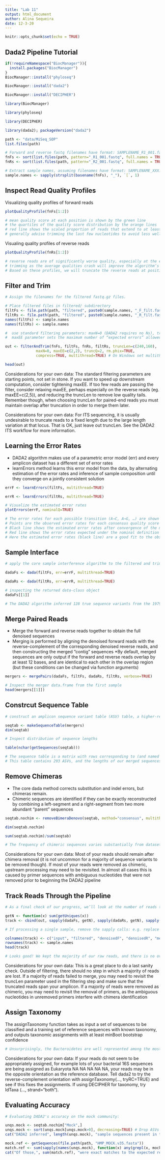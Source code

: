 ```yaml
---
title: "Lab 11"
output: html_document
author: Alina Sequeira
date: 12-3-20
---
```


```r
knitr::opts_chunk$set(echo = TRUE)
```

## Dada2 Pipeline Tutorial
```r
if(!requireNamespace("BiocManager")){
  install.packages("BiocManager")
}
BiocManager::install("phyloseq")
```
```r
BiocManager::install("dada2")
```
```r
BiocManager::install("DECIPHER")
```
```r
library(BiocManager)
```
```r
library(phyloseq)
```
```r
library(DECIPHER)
```

```r
library(dada2); packageVersion("dada2")
```

```r
path <- "data/MiSeq_SOP"
list.files(path)
```
```r
# Forward and reverse fastq filenames have format: SAMPLENAME_R1_001.fastq and SAMPLENAME_R2_001.fastq
fnFs <- sort(list.files(path, pattern="_R1_001.fastq", full.names = TRUE))
fnRs <- sort(list.files(path, pattern="_R2_001.fastq", full.names = TRUE))

# Extract sample names, assuming filenames have format: SAMPLENAME_XXX.fastq
sample.names <- sapply(strsplit(basename(fnFs), "_"), `[`, 1)
```

## Inspect Read Quality Profiles
Visualizing quality profiles of forward reads
```r
plotQualityProfile(fnFs[1:2])
```
```r
# mean quality score at each position is shown by the green line
# the quartiles of the quality score distribution by the orange lines
# red line shows the scaled proportion of reads that extend to at least that position 
# generally advise trimming the last few nucleotides to avoid less well-controlled errors that can arise there (not needed here)
```

Visualing quality profiles of reverse reads
```r
plotQualityProfile(fnRs[1:2])
```

```r
# reverse reads are of significantly worse quality, especially at the end
# trimming as the average qualities crash will improve the algorithm’s sensitivity to rare sequence variants
# Based on these profiles, we will truncate the reverse reads at position 160 where the quality distribution crashes
```

## Filter and Trim
```r
# Assign the filenames for the filtered fastq.gz files.

# Place filtered files in filtered/ subdirectory
filtFs <- file.path(path, "filtered", paste0(sample.names, "_F_filt.fastq.gz"))
filtRs <- file.path(path, "filtered", paste0(sample.names, "_R_filt.fastq.gz"))
names(filtFs) <- sample.names
names(filtRs) <- sample.names
```

```r
#  use standard filtering parameters: maxN=0 (DADA2 requires no Ns), truncQ=2, rm.phix=TRUE and maxEE=2
#  maxEE parameter sets the maximum number of “expected errors” allowed in a read

out <- filterAndTrim(fnFs, filtFs, fnRs, filtRs, truncLen=c(240,160),
              maxN=0, maxEE=c(2,2), truncQ=2, rm.phix=TRUE,
              compress=TRUE, multithread=TRUE) # On Windows set multithread=FALSE
```

```r
head(out)
```
Considerations for your own data: The standard filtering parameters are starting points, not set in stone. If you want to speed up downstream computation, consider tightening maxEE. If too few reads are passing the filter, consider relaxing maxEE, perhaps especially on the reverse reads (eg. maxEE=c(2,5)), and reducing the truncLen to remove low quality tails. Remember though, when choosing truncLen for paired-end reads you must maintain overlap after truncation in order to merge them later.

Considerations for your own data: For ITS sequencing, it is usually undesirable to truncate reads to a fixed length due to the large length variation at that locus. That is OK, just leave out truncLen. See the DADA2 ITS workflow for more information.

## Learning the Error Rates
* DADA2 algorithm makes use of a parametric error model (err) and every amplicon dataset has a different set of error rates
* learnErrors method learns this error model from the data, by alternating estimation of the error rates and inference of sample composition until they converge on a jointly consistent solution
```r
errF <- learnErrors(filtFs, multithread=TRUE)
```
```r
errR <- learnErrors(filtRs, multithread=TRUE)
```
```r
# Visualize the estimated error rates
plotErrors(errF, nominalQ=TRUE)
```
```r
# The error rates for each possible transition (A→C, A→G, …) are shown
# Points are the observed error rates for each consensus quality score
# Black line shows the estimated error rates after convergence of the machine-learning algorithm
# Red line shows the error rates expected under the nominal definition of the Q-score
# Here the estimated error rates (black line) are a good fit to the observed rates (points), and the error rates drop with increased quality as expected, CAN PROCEED W/ CONFIDENCE 
```

## Sample Interface
```r
# apply the core sample interference algorithm to the filtered and trimmed sequence data

dadaFs <- dada(filtFs, err=errF, multithread=TRUE)
```
```r
dadaRs <- dada(filtRs, err=errR, multithread=TRUE)
```
```r
# inspecting the returned data-class object
dadaFs[[1]]
```
```r
# The DADA2 algorithm inferred 128 true sequence variants from the 1979 unique sequences in the first sample. There is much more to the dada-class return object than this (see help("dada-class") for some info), including multiple diagnostics about the quality of each denoised sequence variant
```

## Merge Paired Reads
* Merge the forward and reverse reads together to obtain the full denoised sequences
* Merging is performed by aligning the denoised forward reads with the reverse-complement of the corresponding denoised reverse reads, and then constructing the merged “contig” sequences
*By default, merged sequences are only output if the forward and reverse reads overlap by at least 12 bases, and are identical to each other in the overlap region (but these conditions can be changed via function arguments)
```r
mergers <- mergePairs(dadaFs, filtFs, dadaRs, filtRs, verbose=TRUE)
```
```r
# Inspect the merger data.frame from the first sample
head(mergers[[1]])
```
## Constrcut Sequence Table
```r
# construct an amplicon sequence variant table (ASV) table, a higher-resolution version of the OTU table produced by traditional methods.

seqtab <- makeSequenceTable(mergers)
dim(seqtab)
```
```r
# Inspect distribution of sequence lengths

table(nchar(getSequences(seqtab)))
```
```r
# The sequence table is a matrix with rows corresponding to (and named by) the samples, and columns corresponding to (and named by) the sequence variants
# This table contains 293 ASVs, and the lengths of our merged sequences all fall within the expected range for this V4 amplicon.
```

## Remove Chimeras
* The core dada method corrects substitution and indel errors, but chimeras remain.
* Chimeric sequences are identified if they can be exactly reconstructed by combining a left-segment and a right-segment from two more abundant “parent” sequences
```r
seqtab.nochim <- removeBimeraDenovo(seqtab, method="consensus", multithread=TRUE, verbose=TRUE)
```
```r
dim(seqtab.nochim)
```
```r
sum(seqtab.nochim)/sum(seqtab)
```
```r
# The frequency of chimeric sequences varies substantially from dataset to dataset, and depends on on factors including experimental procedures and sample complexity. Here chimeras make up about 21% of the merged sequence variants, but when we account for the abundances of those variants we see they account for only about 4% of the merged sequence reads.
```

Considerations for your own data: Most of your reads should remain after chimera removal (it is not uncommon for a majority of sequence variants to be removed though). If most of your reads were removed as chimeric, upstream processing may need to be revisited. In almost all cases this is caused by primer sequences with ambiguous nucleotides that were not removed prior to beginning the DADA2 pipeline

## Track Reads Through the Pipeline
```r
# As a final check of our progress, we’ll look at the number of reads that made it through each step in the pipeline:

getN <- function(x) sum(getUniques(x))
track <- cbind(out, sapply(dadaFs, getN), sapply(dadaRs, getN), sapply(mergers, getN), rowSums(seqtab.nochim))

# If processing a single sample, remove the sapply calls: e.g. replace sapply(dadaFs, getN) with getN(dadaFs)

colnames(track) <- c("input", "filtered", "denoisedF", "denoisedR", "merged", "nonchim")
rownames(track) <- sample.names
head(track)
```
```r
# Looks good! We kept the majority of our raw reads, and there is no over-large drop associated with any single step.
```

Considerations for your own data: This is a great place to do a last sanity check. Outside of filtering, there should no step in which a majority of reads are lost. If a majority of reads failed to merge, you may need to revisit the truncLen parameter used in the filtering step and make sure that the truncated reads span your amplicon. If a majority of reads were removed as chimeric, you may need to revisit the removal of primers, as the ambiguous nucleotides in unremoved primers interfere with chimera identification

## Assign Taxonomy
The assignTaxonomy function takes as input a set of sequences to be classified and a training set of reference sequences with known taxonomy, and outputs taxonomic assignments with at least minBoot bootstrap confidence
```r
# Unsurprisingly, the Bacteroidetes are well represented among the most abundant taxa in these fecal samples. Few species assignments were made, both because it is often not possible to make unambiguous species assignments from subsegments of the 16S gene, and because there is surprisingly little coverage of the indigenous mouse gut microbiota in reference databases.
```
Considerations for your own data: If your reads do not seem to be appropriately assigned, for example lots of your bacterial 16S sequences are being assigned as Eukaryota NA NA NA NA NA, your reads may be in the opposite orientation as the reference database. Tell dada2 to try the reverse-complement orientation with assignTaxonomy(…, tryRC=TRUE) and see if this fixes the assignments. If using DECIPHER for taxonomy, try IdTaxa (…, strand=“both”).

## Evaluating Accuracy
```r
# Evaluating DADA2's accuracy on the mock community:

unqs.mock <- seqtab.nochim["Mock",]
unqs.mock <- sort(unqs.mock[unqs.mock>0], decreasing=TRUE) # Drop ASVs absent in the Mock
cat("DADA2 inferred", length(unqs.mock), "sample sequences present in the Mock community.\n")
```
```r
mock.ref <- getSequences(file.path(path, "HMP_MOCK.v35.fasta"))
match.ref <- sum(sapply(names(unqs.mock), function(x) any(grepl(x, mock.ref))))
cat("Of those,", sum(match.ref), "were exact matches to the expected reference sequences.\n")
```

